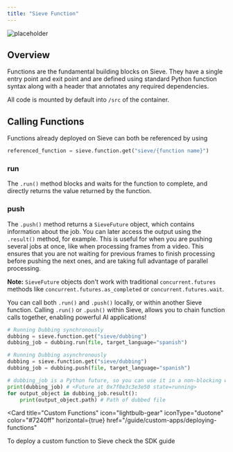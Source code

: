 ```yaml
---
title: "Sieve Function"
---
```


![placeholder](https://storage.googleapis.com/sieve-public-data/assets/docs/placeholder-function.jpg)

## Overview

Functions are the fundamental building blocks on Sieve. They have a single entry point and exit point and are defined using standard Python function syntax along with a header that annotates any required dependencies.

All code is mounted by default into `/src` of the container.

## Calling Functions

Functions already deployed on Sieve can both be referenced by using

```python
referenced_function = sieve.function.get("sieve/{function name}")
```

### run

The `.run()` method blocks and waits for the function to complete, and directly returns the value returned by the function.

### push

The `.push()` method returns a `SieveFuture` object, which contains information about the job. You can later access the output using the `.result()` method, for example. This is useful for when you are pushing several jobs at once, like when processing frames from a video. This ensures that you are not waiting for previous frames to finish processing before pushing the next ones, and are taking full advantage of parallel processing.

**Note:** `SieveFuture` objects don't work with traditional `concurrent.futures` methods like `concurrent.futures.as_completed` or `concurrent.futures.wait`.

You can call both `.run()` and `.push()` locally, or within another Sieve function. Calling `.run()` or `.push()` within Sieve, allows you to chain function calls together, enabling powerful AI applications\!

<CodeGroup>

```python Sync Calls i.e Run
# Running Dubbing synchronously
dubbing = sieve.function.get("sieve/dubbing")
dubbing_job = dubbing.run(file, target_language="spanish")
```

```python Async Calls i.e Push
# Running Dubbing asynchronously
dubbing = sieve.function.get("sieve/dubbing")
dubbing_job = dubbing.push(file, target_language="spanish")

# dubbing_job is a Python future, so you can use it in a non-blocking way
print(dubbing_job) # <Future at 0x7f8e3c3e3e50 state=running>
for output_object in dubbing_job.result():
    print(output_object.path) # Path of dubbed file
```

</CodeGroup>

<Card
  title="Custom Functions"
  icon="lightbulb-gear"
  iconType="duotone"
  color="#7240ff"
  horizontal={true}
  href="/guide/custom-apps/deploying-functions"
>
  To deploy a custom function to Sieve check the SDK guide
</Card>
